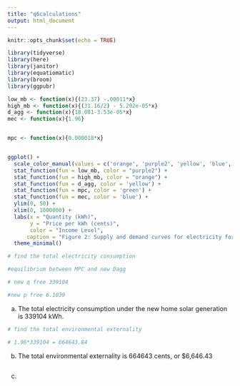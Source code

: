 ```yaml
---
title: "q6calculations"
output: html_document
---
```


```r
knitr::opts_chunk$set(echo = TRUE)

library(tidyverse)
library(here)
library(janitor)
library(equatiomatic)
library(broom)
library(ggpubr)
```


```r
low_mb <- function(x){(23.37) -.00011*x}
high_mb <- function(x){(31.16/2) - 5.202e-05*x}
d_agg <- function(x){18.081-3.53e-05*x}
mec <- function(x){1.96}


mpc <- function(x){0.000018*x}


ggplot() +
  scale_color_manual(values = c('orange', 'purple2', 'yellow', 'blue', 'green', 'pink')) +
  stat_function(fun = low_mb, color = "purple2") +
  stat_function(fun = high_mb, color = "orange") +
  stat_function(fun = d_agg, color = 'yellow') +
  stat_function(fun = mpc, color = 'green') +
  stat_function(fun = mec, color = 'blue') +
  ylim(0, 50) +
  xlim(0, 1000000) +
  labs(x = "Quantity (kWh)",
       y = "Price per kWh (cents)",
       color = "Income Level",
      caption = "Figure 2: Supply and demand curves for electricity for a high and low income population.") +
  theme_minimal()
```

```r
# find the total electricity consumption

#equilibrium between MPC and new Dagg

# new q free 339104

#new p free 6.1039
```

a) The total electricity consumption under the new home solar generation is 339104 kWh.

```r
# find the total environmental externality

# 1.96*339104 = 664643.84
```

b) The total environmental externality is 664643 cents, or $6,646.43

```r

```

c) 

